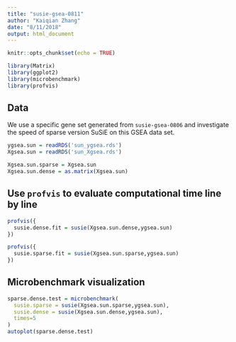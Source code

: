 ```yaml
---
title: "susie-gsea-0811"
author: "Kaiqian Zhang"
date: "8/11/2018"
output: html_document
---
```


```r
knitr::opts_chunk$set(echo = TRUE)
```

```r
library(Matrix)
library(ggplot2)
library(microbenchmark)
library(profvis)
```

## Data

We use a specific gene set generated from `susie-gsea-0806` and investigate the speed of sparse version SuSiE on this GSEA data set.

```r
ygsea.sun = readRDS('sun_ygsea.rds')
Xgsea.sun = readRDS('sun_Xgsea.rds')
```

```r
Xgsea.sun.sparse = Xgsea.sun
Xgsea.sun.dense = as.matrix(Xgsea.sun)
```

## Use `profvis` to evaluate computational time line by line
```r
profvis({
  susie.dense.fit = susie(Xgsea.sun.dense,ygsea.sun)
})
```

```r
profvis({
  susie.sparse.fit = susie(Xgsea.sun.sparse,ygsea.sun)
})
```

## Microbenchmark visualization
```r
sparse.dense.test = microbenchmark(
  susie.sparse = susie(Xgsea.sun.sparse,ygsea.sun),
  susie.dense = susie(Xgsea.sun.dense,ygsea.sun),
  times=5
)
autoplot(sparse.dense.test)
```


